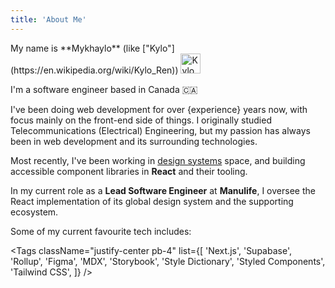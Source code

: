 ```yaml
---
title: 'About Me'
---
```


<div className="flex flex-col items-center justify-center gap-2 sm:flex-row lg:justify-start [&>p]:my-0">
  My name is **Mykhaylo** (like ["Kylo"](https://en.wikipedia.org/wiki/Kylo_Ren))
  <Image
    className="!my-0 hidden h-10 w-10 rounded-full bg-gray-200 p-1 dark:bg-gray-700 sm:block"
    src="/assets/kyloren.png"
    height="32"
    width="32"
    alt="Kylo Ren"
  />
</div>

I'm a software engineer based in <span className="whitespace-nowrap font-bold">Canada 🇨🇦</span>

I've been doing web development for over {experience} years now, with focus mainly on the front-end side of things. I originally studied Telecommunications (Electrical) Engineering, but my passion has always been in web development and its surrounding technologies.

Most recently, I've been working in [design systems](https://rangle.io/blog/what-is-a-design-system/) space, and building accessible component libraries in **React** and their tooling.

In my current role as a **Lead Software Engineer** at **Manulife**, I oversee the React implementation of its global design system and the supporting ecosystem.

Some of my current favourite tech includes:

<Tags
  className="justify-center pb-4"
  list={[
    'Next.js',
    'Supabase',
    'Rollup',
    'Figma',
    'MDX',
    'Storybook',
    'Style Dictionary',
    'Styled Components',
    'Tailwind CSS',
  ]}
/>

